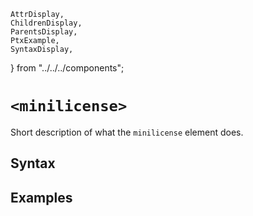     AttrDisplay,
    ChildrenDisplay,
    ParentsDisplay,
    PtxExample,
    SyntaxDisplay,
} from "../../../components";

# `<minilicense>`

Short description of what the `minilicense` element does.

## Syntax

<SyntaxDisplay name="minilicense" />

## Examples

    